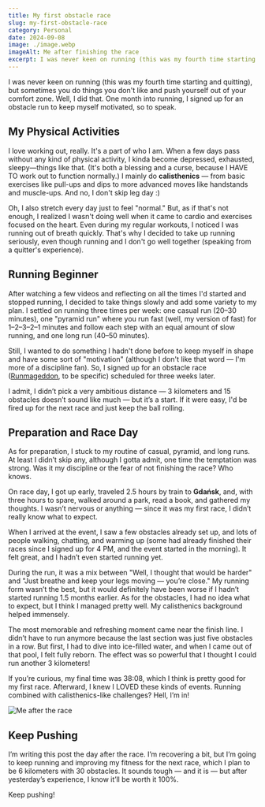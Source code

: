 ```yaml
---
title: My first obstacle race
slug: my-first-obstacle-race
category: Personal
date: 2024-09-08
image: ./image.webp
imageAlt: Me after finishing the race
excerpt: I was never keen on running (this was my fourth time starting and quitting), but sometimes you do things you don't like an...
---
```



I was never keen on running (this was my fourth time starting and quitting), but sometimes you do things you don't like and push yourself out of your comfort zone. Well, I did that. One month into running, I signed up for an obstacle run to keep myself motivated, so to speak.

## My Physical Activities

I love working out, really. It's a part of who I am. When a few days pass without any kind of physical activity, I kinda become depressed, exhausted, sleepy—things like that. (It's both a blessing and a curse, because I HAVE TO work out to function normally.) I mainly do **calisthenics** — from basic exercises like pull-ups and dips to more advanced moves like handstands and muscle-ups. And no, I don't skip leg day :)

Oh, I also stretch every day just to feel "normal." But, as if that's not enough, I realized I wasn't doing well when it came to cardio and exercises focused on the heart. Even during my regular workouts, I noticed I was running out of breath quickly. That's why I decided to take up running seriously, even though running and I don't go well together (speaking from a quitter's experience).

## Running Beginner

After watching a few videos and reflecting on all the times I'd started and stopped running, I decided to take things slowly and add some variety to my plan. I settled on running three times per week: one casual run (20–30 minutes), one "pyramid run" where you run fast (well, my version of fast) for 1–2–3–2–1 minutes and follow each step with an equal amount of slow running, and one long run (40–50 minutes).

Still, I wanted to do something I hadn't done before to keep myself in shape and have some sort of "motivation" (although I don't like that word — I'm more of a discipline fan). So, I signed up for an obstacle race ([Runmageddon](https://www.runmageddon.pl/), to be specific) scheduled for three weeks later.

I admit, I didn’t pick a very ambitious distance — 3 kilometers and 15 obstacles doesn’t sound like much — but it’s a start. If it were easy, I'd be fired up for the next race and just keep the ball rolling.

## Preparation and Race Day

As for preparation, I stuck to my routine of casual, pyramid, and long runs. At least I didn’t skip any, although I gotta admit, one time the temptation was strong. Was it my discipline or the fear of not finishing the race? Who knows.

On race day, I got up early, traveled 2.5 hours by train to **Gdańsk**, and, with three hours to spare, walked around a park, read a book, and gathered my thoughts. I wasn’t nervous or anything — since it was my first race, I didn’t really know what to expect.

When I arrived at the event, I saw a few obstacles already set up, and lots of people walking, chatting, and warming up (some had already finished their races since I signed up for 4 PM, and the event started in the morning). It felt great, and I hadn’t even started running yet.

During the run, it was a mix between "Well, I thought that would be harder" and "Just breathe and keep your legs moving — you’re close." My running form wasn’t the best, but it would definitely have been worse if I hadn’t started running 1.5 months earlier. As for the obstacles, I had no idea what to expect, but I think I managed pretty well. My calisthenics background helped immensely.

The most memorable and refreshing moment came near the finish line. I didn’t have to run anymore because the last section was just five obstacles in a row. But first, I had to dive into ice-filled water, and when I came out of that pool, I felt fully reborn. The effect was so powerful that I thought I could run another 3 kilometers!

If you’re curious, my final time was 38:08, which I think is pretty good for my first race. Afterward, I knew I LOVED these kinds of events. Running combined with calisthenics-like challenges? Hell, I’m in!

<Image src={afterRace} alt="Me after the race" />

## Keep Pushing

I’m writing this post the day after the race. I’m recovering a bit, but I’m going to keep running and improving my fitness for the next race, which I plan to be 6 kilometers with 30 obstacles. It sounds tough — and it is — but after yesterday’s experience, I know it’ll be worth it 100%.

Keep pushing!
